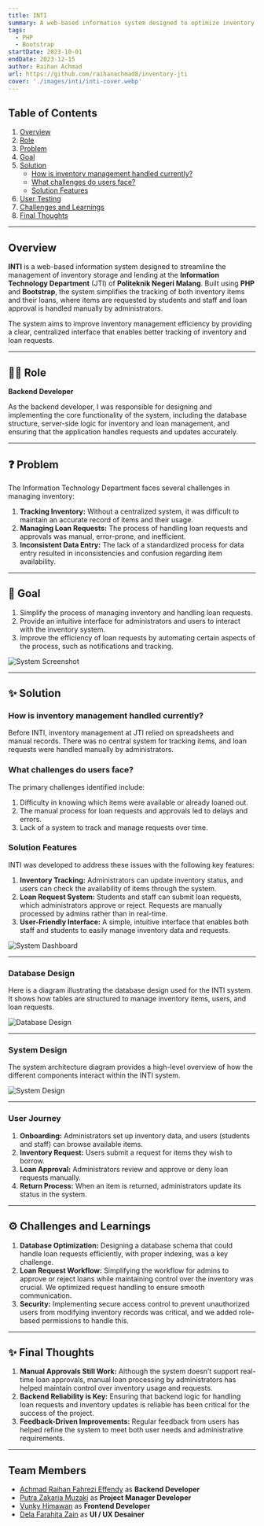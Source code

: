 ```yaml
---
title: INTI
summary: A web-based information system designed to optimize inventory management and interaction at the Information Technology Department of Politeknik Negeri Malang. Built with PHP and Bootstrap.
tags:
  - PHP
  - Bootstrap
startDate: 2023-10-01
endDate: 2023-12-15
author: Raihan Achmad
url: https://github.com/raihanachmad8/inventory-jti
cover: './images/inti/inti-cover.webp'
---
```


## Table of Contents
1. [Overview](#overview)
2. [Role](#role)
3. [Problem](#problem)
4. [Goal](#goal)
5. [Solution](#solution)
   - [How is inventory management handled currently?](#how-is-inventory-management-handled-currently)
   - [What challenges do users face?](#what-challenges-do-users-face)
   - [Solution Features](#solution-features)
6. [User Testing](#user-testing)
7. [Challenges and Learnings](#challenges-and-learnings)
8. [Final Thoughts](#final-thoughts)

---

## Overview
**INTI** is a web-based information system designed to streamline the management of inventory storage and lending at the **Information Technology Department** (JTI) of **Politeknik Negeri Malang**. Built using **PHP** and **Bootstrap**, the system simplifies the tracking of both inventory items and their loans, where items are requested by students and staff and loan approval is handled manually by administrators. 

The system aims to improve inventory management efficiency by providing a clear, centralized interface that enables better tracking of inventory and loan requests.

---

## 👨‍💻 Role
**Backend Developer**

As the backend developer, I was responsible for designing and implementing the core functionality of the system, including the database structure, server-side logic for inventory and loan management, and ensuring that the application handles requests and updates accurately.

---

## ❓ Problem
The Information Technology Department faces several challenges in managing inventory:
1. **Tracking Inventory:** Without a centralized system, it was difficult to maintain an accurate record of items and their usage.
2. **Managing Loan Requests:** The process of handling loan requests and approvals was manual, error-prone, and inefficient.
3. **Inconsistent Data Entry:** The lack of a standardized process for data entry resulted in inconsistencies and confusion regarding item availability.

---

## 🎯 Goal
1. Simplify the process of managing inventory and handling loan requests.
2. Provide an intuitive interface for administrators and users to interact with the inventory system.
3. Improve the efficiency of loan requests by automating certain aspects of the process, such as notifications and tracking.

![System Screenshot](./images/inti/inti-screenshot.png)

---

## ✨ Solution

### How is inventory management handled currently?
Before INTI, inventory management at JTI relied on spreadsheets and manual records. There was no central system for tracking items, and loan requests were handled manually by administrators.

### What challenges do users face?
The primary challenges identified include:
1. Difficulty in knowing which items were available or already loaned out.
2. The manual process for loan requests and approvals led to delays and errors.
3. Lack of a system to track and manage requests over time.

### Solution Features
INTI was developed to address these issues with the following key features:
1. **Inventory Tracking:** Administrators can update inventory status, and users can check the availability of items through the system.
2. **Loan Request System:** Students and staff can submit loan requests, which administrators approve or reject. Requests are manually processed by admins rather than in real-time.
3. **User-Friendly Interface:** A simple, intuitive interface that enables both staff and students to easily manage inventory data and requests.

![System Dashboard](./images/inti/inti-dashboard.png)

---

### Database Design
Here is a diagram illustrating the database design used for the INTI system. It shows how tables are structured to manage inventory items, users, and loan requests.

![Database Design](./images/inti/desain-database.png)

---

### System Design
The system architecture diagram provides a high-level overview of how the different components interact within the INTI system.

![System Design](./images/inti/desain-sistem.png)

---

### User Journey
1. **Onboarding:** Administrators set up inventory data, and users (students and staff) can browse available items.
2. **Inventory Request:** Users submit a request for items they wish to borrow.
3. **Loan Approval:** Administrators review and approve or deny loan requests manually.
4. **Return Process:** When an item is returned, administrators update its status in the system.

---

## ⚙️ Challenges and Learnings
1. **Database Optimization:** Designing a database schema that could handle loan requests efficiently, with proper indexing, was a key challenge.
2. **Loan Request Workflow:** Simplifying the workflow for admins to approve or reject loans while maintaining control over the inventory was crucial. We optimized request handling to ensure smooth communication.
3. **Security:** Implementing secure access control to prevent unauthorized users from modifying inventory records was critical, and we added role-based permissions to handle this.

---

## ✨ Final Thoughts
1. **Manual Approvals Still Work:** Although the system doesn’t support real-time loan approvals, manual loan processing by administrators has helped maintain control over inventory usage and requests.
2. **Backend Reliability is Key:** Ensuring that backend logic for handling loan requests and inventory updates is reliable has been critical for the success of the project.
3. **Feedback-Driven Improvements:** Regular feedback from users has helped refine the system to meet both user needs and administrative requirements.

---

## Team Members
- [Achmad Raihan Fahrezi Effendy](https://github.com/raihanachmad8) as **Backend Developer**
- [Putra Zakaria Muzaki](https://github.com/PutraZakaria) as **Project Manager Developer**
- [Vunky Himawan](https://github.com/vunky-himawan) as **Frontend Developer**
- [Dela Farahita Zain](https://github.com/delafarahita) as **UI / UX Desainer**
